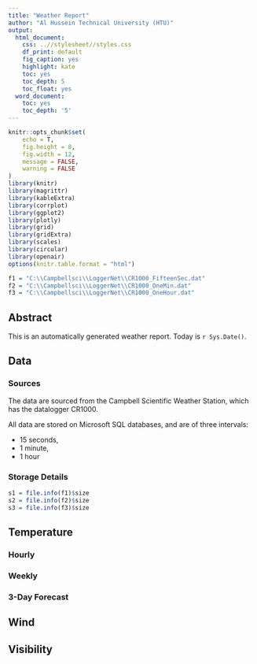 ```yaml
---
title: "Weather Report"
author: "Al Hussein Technical University (HTU)"
output:
  html_document:
    css: ..//stylesheet//styles.css
    df_print: default
    fig_caption: yes
    highlight: kate
    toc: yes
    toc_depth: 5
    toc_float: yes
  word_document:
    toc: yes
    toc_depth: '5'
---
```


```r
knitr::opts_chunk$set(
	echo = T,
	fig.height = 8,
	fig.width = 12,
	message = FALSE,
	warning = FALSE
)
library(knitr)
library(magrittr)
library(kableExtra)
library(corrplot)
library(ggplot2)
library(plotly)
library(grid)
library(gridExtra)
library(scales)
library(circular)
library(openair)
options(knitr.table.format = "html")

f1 = "C:\\Campbellsci\\LoggerNet\\CR1000_FifteenSec.dat"
f2 = "C:\\Campbellsci\\LoggerNet\\CR1000_OneMin.dat"
f3 = "C:\\Campbellsci\\LoggerNet\\CR1000_OneHour.dat"

```

## Abstract
This is an automatically generated weather report. Today is `r Sys.Date()`.

## Data

### Sources
The data are sourced from the Campbell Scientific Weather Station, which has the datalogger CR1000.

All data are stored on Microsoft SQL databases, and are of three intervals:  

- 15 seconds, 
- 1 minute,
- 1 hour

### Storage Details

```r
s1 = file.info(f1)$size
s2 = file.info(f2)$size
s3 = file.info(f3)$size

```


## Temperature {.tabset}

### Hourly 

### Weekly

### 3-Day Forecast

## Wind

## Visibility


